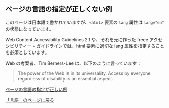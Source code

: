 ## ページの言語の指定が正しくない例

このページは日本語で書かれていますが、`<html>` 要素の `lang` 属性は `lang="en"` の状態になっています。

Web Content Accessibility Guidelines 2.1 や、それを元に作った freee アクセシビリティー・ガイドラインでは、html 要素に適切な lang 属性を指定することを必須としています。

Web の考案者、Tim Berners-Lee は、以下のように言っています：

> The power of the Web is in its universality. Access by everyone regardless of disability is an essential aspect.

[ページの言語の指定が正しい例](/language/correct-html-lang/)

[「言語」のページに戻る](/language/)
